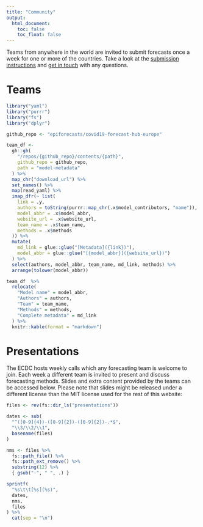 ```yaml
---
title: "Community"
output:
  html_document:
    toc: false
    toc_float: false
---
```

Teams from anywhere in the world are invited to submit forecasts once a week for one or more of the countries. Take a look at the [submission instructions](https://github.com/epiforecasts/covid19-forecast-hub-europe/wiki) and [get in touch](contact.html) with any questions.

# Teams

```r
library("yaml")
library("purrr")
library("fs")
library("dplyr")

github_repo <- "epiforecasts/covid19-forecast-hub-europe"

team_df <-
  gh::gh(
    "/repos/{github_repo}/contents/{path}", 
    github_repo = github_repo, 
    path = "model-metadata"
  ) %>%
  map_chr("download_url") %>%
  set_names() %>%
  map(read_yaml) %>%
  imap_dfr(~ list(
    link = .y,
    authors = toString(purrr::map_chr(.x$model_contributors, "name")),
    model_abbr = .x$model_abbr,
    website_url = .x$website_url,
    team_name = .x$team_name,
    methods = .x$methods
  )) %>%
  mutate(
    md_link = glue::glue("[Metadata]({link})"),
    model_abbr = glue::glue("[{model_abbr}]({website_url})")
  ) %>%
  select(authors, model_abbr, team_name, md_link, methods) %>%
  arrange(tolower(model_abbr))

team_df  %>%
  relocate(
    "Model name" = model_abbr,
    "Authors" = authors,
    "Team" = team_name,
    "Methods" = methods,
    "Complete metadata" = md_link
  ) %>%
  knitr::kable(format = "markdown")
```

# Presentations

The ECDC hosts weekly calls which any forecasting team is welcome to join. Each week a different team is invited to present and discuss forecasting methods. Slides and extra content provided by the teams can be accessed below. Please note that slides might be released under a different license than the MIT license used for the rest of this website:

```r
files <- rev(fs::dir_ls("presentations"))

dates <- sub(
  "^([0-9]{4})-([0-9]{2})-([0-9]{2})-.*$",
  "\\3/\\2/\\1",
  basename(files)
)

nms <- files %>%
  fs::path_file() %>%
  fs::path_ext_remove() %>%
  substring(12) %>%
  { gsub("-", " ", .) }

sprintf(
  "%s\t\t[%s](%s)",
  dates,
  nms,
  files
) %>%
  cat(sep = "\n")
```
